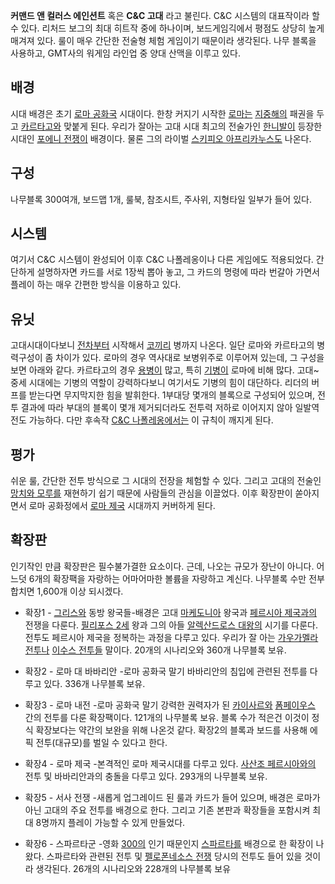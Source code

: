 '''커맨드 앤 컬러스 에인션트''' 혹은 '''C&C 고대''' 라고 불린다. C&C 시스템의 대표작이라 할 수 있다. 리처드 보그의 최대 히트작 중에 하나이며, 보드게임긱에서 평점도 상당히 높게 매겨져 있다. 룰이 매우 간단한 전술형 체험 게임이기 때문이라 생각된다. 나무 블록을 사용하고, GMT사의 워게임 라인업 중 양대 산맥을 이루고 있다. 

== 배경 ==
시대 배경은 초기 [[로마 공화국]] 시대이다. 한창 커지기 시작한 [[로마]]는 [[지중해]]의 패권을 두고 [[카르타고]]와 맞붙게 된다. 우리가 잘아는 고대 시대 최고의 전술가인 [[한니발]]이 등장한 시대인 [[포에니 전쟁]]이 배경이다. 물론 그의 라이벌 [[스키피오 아프리카누스]]도 나온다.

== 구성 ==
나무블록 300여개, 보드맵 1개, 룰북, 참조시트, 주사위, 지형타일 일부가 들어 있다. 

== 시스템 ==
여기서 C&C 시스템이 완성되어 이후 C&C 나폴레옹이나 다른 게임에도 적용되었다. 간단하게 설명하자면 카드를 서로 1장씩 뽑아 놓고, 그 카드의 명령에 따라 번갈아 가면서 플레이 하는 매우 간편한 방식을 이용하고 있다. 

== 유닛 ==
고대시대이다보니 [[전차]]부터 시작해서 [[코끼리]] 병까지 나온다. 일단 로마와 카르타고의 병력구성이 좀 차이가 있다. 로마의 경우 역사대로 보병위주로 이루어져 있는데, 그 구성을 보면 아래와 같다. 카르타고의 경우 [[용병]]이 많고, 특히 [[기병]]이 로마에 비해 많다. 고대~중세 시대에는 기병의 역할이 강력하다보니 여기서도 기병의 힘이 대단하다. 리더의 버프를 받는다면 무지막지한 힘을 발휘한다. 1부대당 몇개의 블록으로 구성되어 있으며, 전투 결과에 따라 부대의 블록이 몇개 제거되더라도 전투력 저하로 이어지지 않아 일발역전도 가능하다. 다만 후속작 [[C&C 나폴레옹]]에서는 이 규칙이 깨지게 된다. 

== 평가 ==
쉬운 룰, 간단한 전투 방식으로 그 시대의 전장을 체험할 수 있다. 그리고 고대의 전술인 [[망치와 모루]]를 재현하기 쉽기 때문에 사람들의 관심을 이끌었다. 이후 확장판이 쏟아지면서 로마 공화정에서 [[로마 제국]] 시대까지 커버하게 된다.

== 확장판 ==
인기작인 만큼 확장판은 필수불가결한 요소이다. 근데, 나오는 규모가 장난이 아니다. 어느덧 6개의 확장팩을 자랑하는 어마어마한 볼륨을 자랑하고 계신다. 나무블록 수만 전부 합치면 1,600개 이상 되시겠다.

* 확장1 - [[그리스]]와 동방 왕국들-배경은 고대 [[마케도니아]] 왕국과 [[페르시아 제국]]과의 전쟁을 다룬다. [[필리포스 2세]] 왕과 그의 아들 [[알렉산드로스 대왕]]의 시기를 다룬다. 전투도 페르시아 제국을 정복하는 과정을 다루고 있다. 우리가 잘 아는 [[가우가멜라 전투]]나 [[이수스 전투]]들 말이다. 20개의 시나리오와 360개 나무블록 보유.

* 확장2 - 로마 대 바바리안 -로마 공화국 말기 바바리안의 침입에 관련된 전투를 다루고 있다. 336개 나무블록 보유.

* 확장3 - 로마 내전 -로마 공화국 말기 강력한 권력자가 된 [[카이사르]]와 [[폼페이우스]] 간의 전투를 다룬 확장팩이다. 121개의 나무블록 보유. 블록 수가 적은건 이것이 정식 확장보다는 약간의 보완을 위해 나온것 같다. 확장2의 블록과 보드를 사용해 에픽 전투(대규모)를 벌일 수 있다고 한다.

* 확장4 - 로마 제국 -본격적인 로마 제국시대를 다루고 있다. [[사산조 페르시아]]와의 전투 및 바바리안과의 충돌을 다루고 있다. 293개의 나무블록 보유.

* 확장5 - 서사 전쟁 -새롭게 업그레이드 된 룰과 카드가 들어 있으며, 배경은 로마가 아닌 고대의 주요 전투를 배경으로 한다. 그리고 기존 본판과 확장들을 포함시켜 최대 8명까지 플레이 가능할 수 있게 만들었다.

* 확장6 - 스파르타군 -영화 [[300]]의 인기 때문인지 [[스파르타]]를 배경으로 한 확장이 나왔다. 스파르타와 관련된 전투 및 [[펠로폰네소스 전쟁]] 당시의 전투도 들어 있을 것이라 생각된다. 26개의 시나리오와 228개의 나무블록 보유
